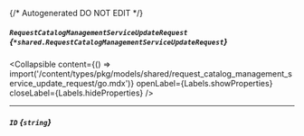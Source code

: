 {/* Autogenerated DO NOT EDIT  */}

##### `RequestCatalogManagementServiceUpdateRequest` *{`*shared.RequestCatalogManagementServiceUpdateRequest`}*

<Collapsible content={() => import('/content/types/pkg/models/shared/request_catalog_management_service_update_request/go.mdx')} openLabel={Labels.showProperties} closeLabel={Labels.hideProperties} />


---
##### `ID` *{`string`}*


